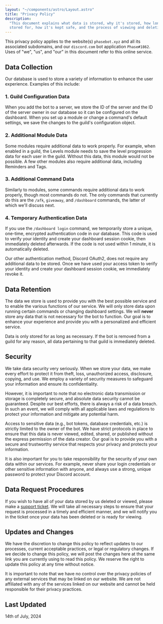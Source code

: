```yaml
---
layout: "~/components/astro/Layout.astro"
title: "Privacy Policy"
description:
  "This document explains what data is stored, why it's stored, how long it's
  stored for, how it's kept safe, and the process of viewing and deleting it."
---
```


This privacy policy applies to the website(s) `phasebot.xyz` and all its
associated subdomains, and our `discord.com` bot application `Phase#1862`. Uses
of "we", "us", and "our" in this document refer to this online service.

## Data Collection

Our database is used to store a variety of information to enhance the user
experience. Examples of this include:

### 1. Guild Configuration Data

When you add the bot to a server, we store the ID of the server and the ID of
the server owner in our database so it can be configured on the dashboard. When
you set up a module or change a command's default settings, we save the changes
to the guild's configuration object.

### 2. Additional Module Data

Some modules require additional data to work properly. For example, when enabled
in a guild, the Levels module needs to save the level progression data for each
user in the guild. Without this data, this module would not be possible. A few
other modules also require additional data, including Reminders and Tags.

### 3. Additional Command Data

Similarly to modules, some commands require additional data to work properly,
though most commands do not. The only commands that currently do this are the
`/afk`, `giveaway`, and `/dashboard` commands, the latter of which we'll discuss
next.

### 4. Temporary Authentication Data

If you use the `/dashboard login` command, we temporarily store a unique,
one-time, encrypted authentication code in our database. This code is used to
verify your identity and create your dashboard session cookie, then immediately
deleted afterwards. If the code is not used within 1 minute, it is automatically
deleted.

Our other authentication method, Discord OAuth2, does not require any additional
data to be stored. Once we have used your access token to verify your identity
and create your dashboard session cookie, we immediately revoke it.

## Data Retention

The data we store is used to provide you with the best possible service and to
enable the various functions of our service. We will only store data upon
running certain commands or changing dashboard settings. We will **never** store
any data that is not necessary for the bot to function. Our goal is to enhance
your experience and provide you with a personalized and efficient service.

Data is only stored for as long as necessary. If the bot is removed from a guild
for any reason, all data pertaining to that guild is immediately deleted.

## Security

We take data security very seriously. When we store your data, we make every
effort to protect it from theft, loss, unauthorized access, disclosure, copying,
and use. We employ a variety of security measures to safeguard your information
and ensure its confidentiality.

However, it is important to note that no electronic data transmission or storage
is completely secure, and absolute data security cannot be guaranteed. Despite
our best efforts, there is always a risk of a data breach. In such an event, we
will comply with all applicable laws and regulations to protect your information
and mitigate any potential harm.

Access to sensitive data (e.g., bot tokens, database credentials, etc.) is
strictly limited to the owner of the bot. We have strict protocols in place to
ensure that this data is never viewed, edited, shared, or published without the
express permission of the data creator. Our goal is to provide you with a secure
and trustworthy service that respects your privacy and protects your
information.

It is also important for you to take responsibility for the security of your own
data within our services. For example, never share your login credentials or
other sensitive information with anyone, and always use a strong, unique
password to protect your Discord account.

## Data Request Procedures

If you wish to have all of your data stored by us deleted or viewed, please make
a [support ticket]. We will take all necessary steps to ensure that your request
is processed in a timely and efficient manner, and we will notify you in the
ticket once your data has been deleted or is ready for viewing.

## Updates and Changes

We have the discretion to change this policy to reflect updates to our
processes, current acceptable practices, or legal or regulatory changes. If we
decide to change this policy, we will post the changes here at the same link you
are currently using to read this policy. We reserve the right to update this
policy at any time without notice.

It is important to note that we have no control over the privacy policies of any
external services that may be linked on our website. We are not affiliated with
any of the services linked on our website and cannot be held responsible for
their privacy practices.

## Last Updated

14th of July, 2024

[support ticket]: https://phasebot.xyz/redirect/discord
